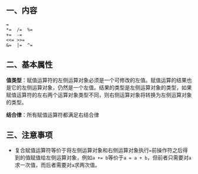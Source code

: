 ## 一、内容

```
=
*=	/=	%=
+=	-=
<<=	>>=
&=	|=	^=
```



## 二、基本属性

**值类型**：赋值运算符的左侧运算对象必须是一个可修改的左值。赋值运算的结果也是它的左侧运算对象，仍然是一个左值。结果的类型是左侧运算对象的类型，如果赋值运算符的左右两个运算对象类型不同，则右侧运算对象将转换为左侧运算对象的类型。

**结合律**：所有赋值运算符都满足右结合律



## 三、注意事项

- 复合赋值运算符等价于将左侧运算对象和右侧运算对象执行`=`前操作符之后得到的值赋值给左侧运算对象，例如`a += b`等价于`a = a + b`，但前者只需要对`a`求一次值，而后者需要对`a`求两次值。